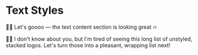 # Text Styles

<EpicVideo url="https://www.epicweb.dev/workshops/pixel-perfect-figma-to-tailwind/mobile-first/designing-the-content-section/solution" />

👨‍💼 Let's goooo — the text content section is looking great 🔥

👨‍💼 I don't know about you, but I'm tired of seeing this long list of unstyled, stacked logos. Let's turn those into a pleasant, wrapping list next!
